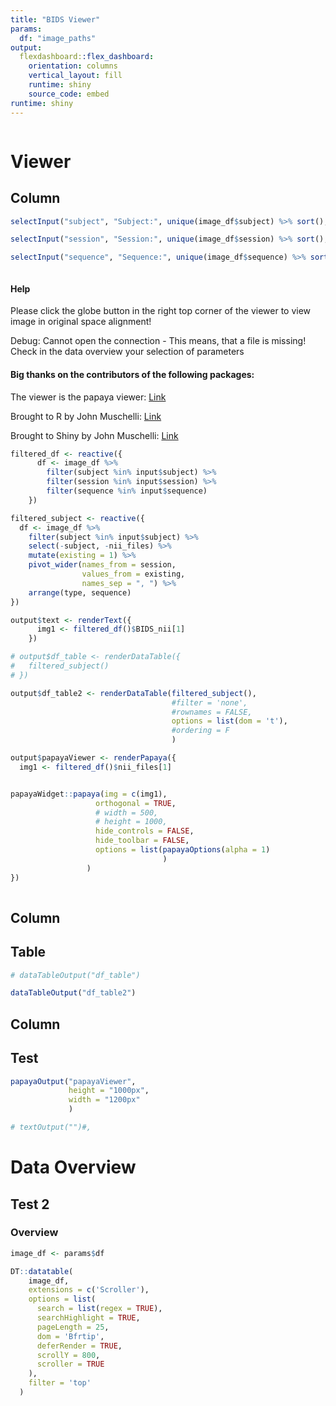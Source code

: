 ```yaml
---
title: "BIDS Viewer"
params:
  df: "image_paths"
output: 
  flexdashboard::flex_dashboard:
    orientation: columns
    vertical_layout: fill
    runtime: shiny
    source_code: embed
runtime: shiny
---
```


```r
```





# Viewer

Column {.sidebar data-width=250}
-------------------------------


```r
selectInput("subject", "Subject:", unique(image_df$subject) %>% sort(), multiple = FALSE, selected = image_df$subject[1])

selectInput("session", "Session:", unique(image_df$session) %>% sort(), multiple = FALSE, selected = image_df$session[1])

selectInput("sequence", "Sequence:", unique(image_df$sequence) %>% sort(), multiple = FALSE, selected = image_df$sequence[1])



```

#### Help

Please click the globe button in the right top corner of the viewer to view image in original space alignment!  

Debug: Cannot open the connection - This means, that a file is missing! Check in the data overview your selection of parameters  


#### Big thanks on the contributors of the following packages:  

The viewer is the papaya viewer: [Link](https://rii-mango.github.io/Papaya/)  

Brought to R by John Muschelli: [Link](https://cran.r-project.org/web/packages/papayar/index.html)  

Brought to Shiny by John Muschelli: [Link](https://johnmuschelli.com/papayaWidget/index.html)  





```r
filtered_df <- reactive({
      df <- image_df %>%
        filter(subject %in% input$subject) %>%
        filter(session %in% input$session) %>%
        filter(sequence %in% input$sequence)
    })

filtered_subject <- reactive({
  df <- image_df %>%
    filter(subject %in% input$subject) %>%
    select(-subject, -nii_files) %>%
    mutate(existing = 1) %>%
    pivot_wider(names_from = session,
                values_from = existing,
                names_sep = ", ") %>%
    arrange(type, sequence)
})
```


```r
output$text <- renderText({
      img1 <- filtered_df()$BIDS_nii[1]
    })

# output$df_table <- renderDataTable({
#   filtered_subject() 
# })

output$df_table2 <- renderDataTable(filtered_subject(),
                                    #filter = 'none',
                                    #rownames = FALSE,
                                    options = list(dom = 't'),
                                    #ordering = F
                                    )

output$papayaViewer <- renderPapaya({
  img1 <- filtered_df()$nii_files[1]


papayaWidget::papaya(img = c(img1),
                   orthogonal = TRUE,
                   # width = 500,
                   # height = 1000,
                   hide_controls = FALSE,
                   hide_toolbar = FALSE,
                   options = list(papayaOptions(alpha = 1)
                                  )
                 )
})
    

```


Column
-------------------------

## Table

```r
# dataTableOutput("df_table")

dataTableOutput("df_table2")

```


Column
-------------------------------

## Test

```r
papayaOutput("papayaViewer",  
             height = "1000px", 
             width = "1200px"
             )

# textOutput("")#,
```


# Data Overview


## Test 2

### Overview


```r
image_df <- params$df

DT::datatable(
    image_df,
    extensions = c('Scroller'),
    options = list(
      search = list(regex = TRUE),
      searchHighlight = TRUE,
      pageLength = 25,
      dom = 'Bfrtip',
      deferRender = TRUE,
      scrollY = 800,
      scroller = TRUE
    ),
    filter = 'top'
  )
```



